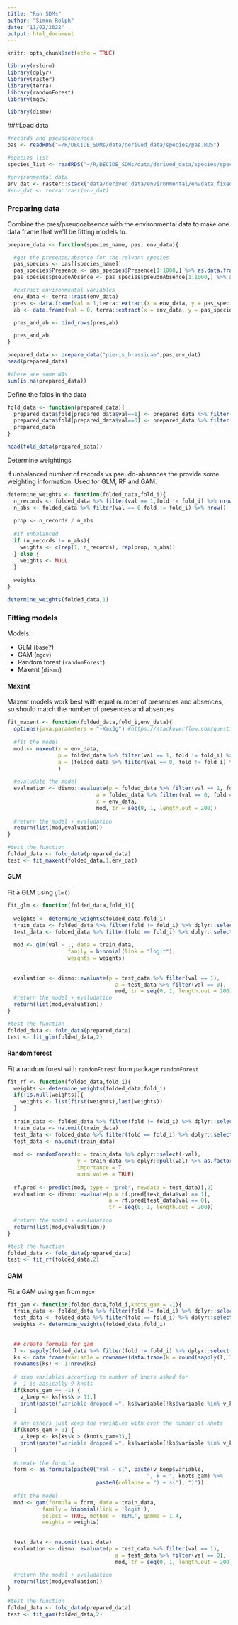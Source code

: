 ```yaml
---
title: "Run SDMs"
author: "Simon Rolph"
date: "11/02/2022"
output: html_document
---
```


```r
knitr::opts_chunk$set(echo = TRUE)
```


```r
library(rslurm)
library(dplyr)
library(raster)
library(terra)
library(randomForest)
library(mgcv)

library(dismo)

```

###Load data

```r
#records and pseudoabsences
pas <- readRDS("~/R/DECIDE_SDMs/data/derived_data/species/pas.RDS")

#species list
species_list <- readRDS("~/R/DECIDE_SDMs/data/derived_data/species/species_list.RDS")

#environmental data
env_dat <- raster::stack("data/derived_data/environmental/envdata_fixedcoasts_nocorrs_100m_GB.gri")
#env_dat <- terra::rast(env_dat)


```

### Preparing data

Combine the pres/pseudoabsence with the environmental data to make one data frame that we'll be fitting models to.

```r
prepare_data <- function(species_name, pas, env_data){

  #get the presence/absence for the relvant species
  pas_species <- pas[[species_name]]
  pas_species$Presence <- pas_species$Presence[1:1000,] %>% as.data.frame()
  pas_species$pseudoAbsence <- pas_species$pseudoAbsence[1:1000,] %>% as.data.frame()

  #extract environmental variables
  env_data <- terra::rast(env_data)
  pres <- data.frame(val = 1,terra::extract(x = env_data, y = pas_species$Presence[,c("lon","lat")]), pas_species$Presence[,c("lon","lat")])
  ab <- data.frame(val = 0, terra::extract(x = env_data, y = pas_species$pseudoAbsence[,c("lon","lat")]), pas_species$pseudoAbsence[,c("lon","lat")])

  pres_and_ab <- bind_rows(pres,ab)

  pres_and_ab
}

prepared_data <- prepare_data("pieris_brassicae",pas,env_dat)
head(prepared_data)

#there are some NAs
sum(is.na(prepared_data))

```

Define the folds in the data

```r

fold_data <- function(prepared_data){
  prepared_data$fold[prepared_data$val==1] <- prepared_data %>% filter(val == 1) %>% kfold(10)
  prepared_data$fold[prepared_data$val==0] <- prepared_data %>% filter(val == 0) %>% kfold(10)
  prepared_data
}

head(fold_data(prepared_data))

```

Determine weightings

if unbalanced number of records vs pseudo-absences the  provide some weighting information. Used for GLM, RF and GAM.

```r

determine_weights <- function(folded_data,fold_i){
  n_records <- folded_data %>% filter(val == 1,fold != fold_i) %>% nrow()
  n_abs <- folded_data %>% filter(val == 0,fold != fold_i) %>% nrow()
    
  prop <- n_records / n_abs
  
  #if unbalanced
  if (n_records != n_abs){
    weights <- c(rep(1, n_records), rep(prop, n_abs))
  } else {
    weights <- NULL
  }
  
  weights
}

determine_weights(folded_data,1)

```

### Fitting models

Models:

 - GLM (`base`?)
 - GAM (`mgcv`)
 - Random forest (`randomForest`)
 - Maxent (`dismo`)

#### Maxent

Maxent models work best with equal number of presences and absences, so should match the number of presences and absences

```r
fit_maxent <- function(folded_data,fold_i,env_data){
  options(java.parameters = "-Xmx3g") #https://stackoverflow.com/questions/5374455/what-does-java-option-xmx-stand-for
  
  #fit the model
  mod <- maxent(x = env_data, 
                p = folded_data %>% filter(val == 1, fold != fold_i) %>% dplyr::select(lon,lat), 
                a = (folded_data %>% filter(val == 0, fold != fold_i) %>% dplyr::select(lon,lat))
                )
  
  #evaludate the model
  evaluation <- dismo::evaluate(p = folded_data %>% filter(val == 1, fold == fold_i) %>% dplyr::select(lon,lat), 
                            a = folded_data %>% filter(val == 0, fold == fold_i) %>% dplyr::select(lon,lat), 
                            x = env_data,
                            mod, tr = seq(0, 1, length.out = 200))
  
  #return the model + evaludation
  return(list(mod,evaluation))
}

#test the function
folded_data <- fold_data(prepared_data)
test <- fit_maxent(folded_data,1,env_dat)

```

#### GLM

Fit a GLM using `glm()`

```r

fit_glm <- function(folded_data,fold_i){
  
  weights <- determine_weights(folded_data,fold_i)
  train_data <- folded_data %>% filter(fold != fold_i) %>% dplyr::select(-lat,-lon,-fold,-ID)
  test_data <- folded_data %>% filter(fold == fold_i) %>% dplyr::select(-lat,-lon,-fold,-ID)
  
  mod <- glm(val ~ ., data = train_data, 
                   family = binomial(link = "logit"),
                   weights = weights)
  
  
  evaluation <- dismo::evaluate(p = test_data %>% filter(val == 1), 
                                  a = test_data %>% filter(val == 0), 
                                  mod, tr = seq(0, 1, length.out = 200))
  #return the model + evaludation
  return(list(mod,evaluation))
}

#test the function
folded_data <- fold_data(prepared_data)
test <- fit_glm(folded_data,2)

```


#### Random forest

Fit a random forest with `randomForest` from package `randomForest`

```r

fit_rf <- function(folded_data,fold_i){
  weights <- determine_weights(folded_data,fold_i)
  if(!is.null(weights)){
    weights <- list(first(weights),last(weights))
  }
  
  train_data <- folded_data %>% filter(fold != fold_i) %>% dplyr::select(-lat,-lon,-fold,-ID)
  train_data <- na.omit(train_data)
  test_data <- folded_data %>% filter(fold == fold_i) %>% dplyr::select(-lat,-lon,-fold,-ID)
  test_data <- na.omit(train_data)
  
  mod <- randomForest(x = train_data %>% dplyr::select(-val), 
                      y = train_data %>% dplyr::pull(val) %>% as.factor(), 
                      importance = T, 
                      norm.votes = TRUE)
  
  rf.pred <- predict(mod, type = "prob", newdata = test_data)[,2]
  evaluation <- dismo::evaluate(p = rf.pred[test_data$val == 1], 
                                a = rf.pred[test_data$val == 0], 
                                tr = seq(0, 1, length.out = 200))
  
  #return the model + evaludation
  return(list(mod,evaludation))
}

#test the function
folded_data <- fold_data(prepared_data)
test <- fit_rf(folded_data,2)

```

#### GAM

Fit a GAM using `gam` from `mgcv`

```r

fit_gam <- function(folded_data,fold_i,knots_gam = -1){
  train_data <- folded_data %>% filter(fold != fold_i) %>% dplyr::select(-lat,-lon,-fold,-ID)
  test_data <- folded_data %>% filter(fold == fold_i) %>% dplyr::select(-lat,-lon,-fold,-ID)
  weights <- determine_weights(folded_data,fold_i)
  
  
  ## create formula for gam
  l <- sapply(folded_data %>% filter(fold != fold_i) %>% dplyr::select(-lon,-lat,-fold,-ID), unique)
  ks <- data.frame(variable = rownames(data.frame(k = round(sapply(l, length))[-1])),k = data.frame(k = round(sapply(l, length))[-1]))
  rownames(ks) <- 1:nrow(ks)
  
  # drop variables according to number of knots asked for
  # -1 is basically 9 knots
  if(knots_gam == -1) {
    v_keep <- ks[ks$k > 11,]
    print(paste("variable dropped =", ks$variable[!ks$variable %in% v_keep$variable]))
  }
  
  # any others just keep the variables with over the number of knots
  if(knots_gam > 0) {
    v_keep <- ks[ks$k > (knots_gam+3),]
    print(paste("variable dropped =", ks$variable[!ks$variable %in% v_keep$variable]))
  }
  
  #create the formula
  form <- as.formula(paste0("val ~ s(", paste(v_keep$variable,
                                            ", k = ", knots_gam) %>%
                            paste0(collapse = ") + s("), ")"))
  
  #fit the model
  mod <- gam(formula = form, data = train_data, 
           family = binomial(link = 'logit'), 
           select = TRUE, method = 'REML', gamma = 1.4,
           weights = weights)
  
  
  test_data <- na.omit(test_data)
  evaluation <- dismo::evaluate(p = test_data %>% filter(val == 1), 
                                  a = test_data %>% filter(val == 0), 
                                  mod, tr = seq(0, 1, length.out = 200))
  
  #return the model + evaludation
  return(list(mod,evaluation))
}

#test the function
folded_data <- fold_data(prepared_data)
test <- fit_gam(folded_data,2)


```













